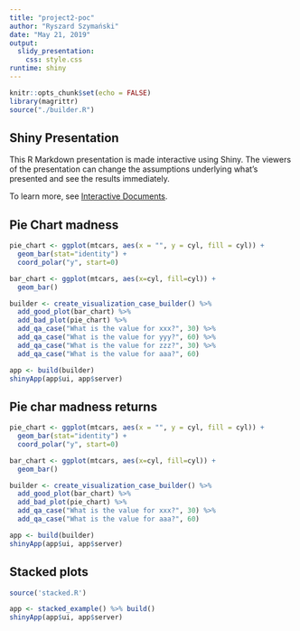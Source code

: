 ```yaml
---
title: "project2-poc"
author: "Ryszard Szymański"
date: "May 21, 2019"
output:
  slidy_presentation:
    css: style.css
runtime: shiny
---
```


```r
knitr::opts_chunk$set(echo = FALSE)
library(magrittr)
source("./builder.R")
```

## Shiny Presentation

This R Markdown presentation is made interactive using Shiny. The viewers of the presentation can change the assumptions underlying what's presented and see the results immediately. 

To learn more, see [Interactive Documents](http://rmarkdown.rstudio.com/authoring_shiny.html).

## Pie Chart madness

```r
pie_chart <- ggplot(mtcars, aes(x = "", y = cyl, fill = cyl)) +
  geom_bar(stat="identity") +
  coord_polar("y", start=0)

bar_chart <- ggplot(mtcars, aes(x=cyl, fill=cyl)) +
  geom_bar()

builder <- create_visualization_case_builder() %>% 
  add_good_plot(bar_chart) %>% 
  add_bad_plot(pie_chart) %>% 
  add_qa_case("What is the value for xxx?", 30) %>% 
  add_qa_case("What is the value for yyy?", 60) %>% 
  add_qa_case("What is the value for zzz?", 30) %>% 
  add_qa_case("What is the value for aaa?", 60)

app <- build(builder)
shinyApp(app$ui, app$server)
```

## Pie char madness returns

```r
pie_chart <- ggplot(mtcars, aes(x = "", y = cyl, fill = cyl)) +
  geom_bar(stat="identity") +
  coord_polar("y", start=0)

bar_chart <- ggplot(mtcars, aes(x=cyl, fill=cyl)) +
  geom_bar()

builder <- create_visualization_case_builder() %>% 
  add_good_plot(bar_chart) %>% 
  add_bad_plot(pie_chart) %>% 
  add_qa_case("What is the value for xxx?", 30) %>% 
  add_qa_case("What is the value for aaa?", 60)

app <- build(builder)
shinyApp(app$ui, app$server)
```

## Stacked plots
```r
source('stacked.R')

app <- stacked_example() %>% build()
shinyApp(app$ui, app$server)
```
